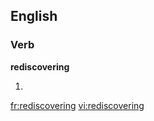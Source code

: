 ==English==
===Verb===
'''rediscovering'''
# {{present participle of|[[rediscover]]}}

[[fr:rediscovering]]
[[vi:rediscovering]]